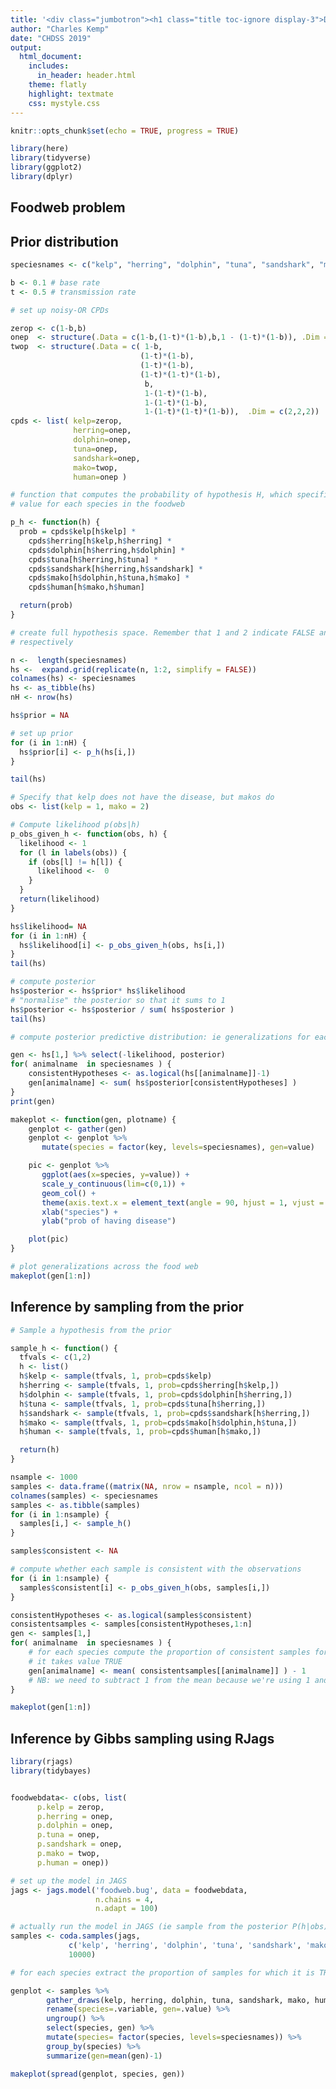 ```yaml
---
title: '<div class="jumbotron"><h1 class="title toc-ignore display-3">Day 4: Probabilistic models</h1></div>'
author: "Charles Kemp"
date: "CHDSS 2019"
output:
  html_document:
    includes:
      in_header: header.html
    theme: flatly
    highlight: textmate
    css: mystyle.css
---
```


```r
knitr::opts_chunk$set(echo = TRUE, progress = TRUE)
```

```r
library(here)
library(tidyverse)
library(ggplot2)
library(dplyr)
  ```

## Foodweb problem

## Prior distribution

```r

speciesnames <- c("kelp", "herring", "dolphin", "tuna", "sandshark", "mako", "human")

b <- 0.1 # base rate
t <- 0.5 # transmission rate

# set up noisy-OR CPDs

zerop <- c(1-b,b)
onep  <- structure(.Data = c(1-b,(1-t)*(1-b),b,1 - (1-t)*(1-b)), .Dim = c(2,2))
twop  <- structure(.Data = c( 1-b, 
                             (1-t)*(1-b), 
                             (1-t)*(1-b), 
                             (1-t)*(1-t)*(1-b), 
                              b, 
                              1-(1-t)*(1-b), 
                              1-(1-t)*(1-b), 
                              1-(1-t)*(1-t)*(1-b)),  .Dim = c(2,2,2))
cpds <- list( kelp=zerop, 
              herring=onep, 
              dolphin=onep,
              tuna=onep,
              sandshark=onep,
              mako=twop,
              human=onep )

# function that computes the probability of hypothesis H, which specifies a
# value for each species in the foodweb 

p_h <- function(h) {
  prob = cpds$kelp[h$kelp] *
    cpds$herring[h$kelp,h$herring] *
    cpds$dolphin[h$herring,h$dolphin] *
    cpds$tuna[h$herring,h$tuna] *
    cpds$sandshark[h$herring,h$sandshark] *
    cpds$mako[h$dolphin,h$tuna,h$mako] *
    cpds$human[h$mako,h$human] 

  return(prob)
}

# create full hypothesis space. Remember that 1 and 2 indicate FALSE and TRUE
# respectively

n <-  length(speciesnames)
hs <-  expand.grid(replicate(n, 1:2, simplify = FALSE))
colnames(hs) <- speciesnames
hs <- as_tibble(hs)
nH <- nrow(hs)

hs$prior = NA

# set up prior 
for (i in 1:nH) {
  hs$prior[i] <- p_h(hs[i,])
}

tail(hs)
```


```r
# Specify that kelp does not have the disease, but makos do
obs <- list(kelp = 1, mako = 2)
```

```r

# Compute likelihood p(obs|h) 
p_obs_given_h <- function(obs, h) {
  likelihood <- 1
  for (l in labels(obs)) {
    if (obs[l] != h[l]) {
      likelihood <-  0
    }
  }
  return(likelihood)
}

hs$likelihood= NA
for (i in 1:nH) {
  hs$likelihood[i] <- p_obs_given_h(obs, hs[i,])
}
tail(hs)
```

```r
# compute posterior
hs$posterior <- hs$prior* hs$likelihood
# "normalise" the posterior so that it sums to 1
hs$posterior <- hs$posterior / sum( hs$posterior ) 
tail(hs)
```


```r
# compute posterior predictive distribution: ie generalizations for each species in the foodweb

gen <- hs[1,] %>% select(-likelihood, posterior)
for( animalname  in speciesnames ) {
    consistentHypotheses <- as.logical(hs[[animalname]]-1)
    gen[animalname] <- sum( hs$posterior[consistentHypotheses] ) 
}
print(gen)
```

```r

makeplot <- function(gen, plotname) {
    genplot <- gather(gen)
    genplot <- genplot %>%
       mutate(species = factor(key, levels=speciesnames), gen=value) 

    pic <- genplot %>%
       ggplot(aes(x=species, y=value)) +
       scale_y_continuous(lim=c(0,1)) +  
       geom_col() + 
       theme(axis.text.x = element_text(angle = 90, hjust = 1, vjust = 0.5)) +
       xlab("species") +
       ylab("prob of having disease") 

    plot(pic)
}  

# plot generalizations across the food web 
makeplot(gen[1:n])
```

## Inference by sampling from the prior

```r
# Sample a hypothesis from the prior

sample_h <- function() {
  tfvals <- c(1,2)
  h <- list()
  h$kelp <- sample(tfvals, 1, prob=cpds$kelp)
  h$herring <- sample(tfvals, 1, prob=cpds$herring[h$kelp,])
  h$dolphin <- sample(tfvals, 1, prob=cpds$dolphin[h$herring,])
  h$tuna <- sample(tfvals, 1, prob=cpds$tuna[h$herring,])
  h$sandshark <- sample(tfvals, 1, prob=cpds$sandshark[h$herring,])
  h$mako <- sample(tfvals, 1, prob=cpds$mako[h$dolphin,h$tuna,])
  h$human <- sample(tfvals, 1, prob=cpds$human[h$mako,])

  return(h)
}

nsample <- 1000
samples <- data.frame((matrix(NA, nrow = nsample, ncol = n)))
colnames(samples) <- speciesnames
samples <- as.tibble(samples)
for (i in 1:nsample) {
  samples[i,] <- sample_h()
}

samples$consistent <- NA

# compute whether each sample is consistent with the observations
for (i in 1:nsample) {
  samples$consistent[i] <- p_obs_given_h(obs, samples[i,])
}

consistentHypotheses <- as.logical(samples$consistent)
consistentsamples <- samples[consistentHypotheses,1:n]
gen <- samples[1,]
for( animalname  in speciesnames ) {
    # for each species compute the proportion of consistent samples for which
    # it takes value TRUE
    gen[animalname] <- mean( consistentsamples[[animalname]] ) - 1
    # NB: we need to subtract 1 from the mean because we're using 1 and 2 for TRUE and FALSE instead of 0 and 1
}

makeplot(gen[1:n])
```

## Inference by Gibbs sampling using RJags

```r
library(rjags)
library(tidybayes)


foodwebdata<- c(obs, list(
      p.kelp = zerop,
      p.herring = onep,
      p.dolphin = onep,
      p.tuna = onep,
      p.sandshark = onep,
      p.mako = twop,
      p.human = onep))

# set up the model in JAGS
jags <- jags.model('foodweb.bug', data = foodwebdata,
                   n.chains = 4,
                   n.adapt = 100)

# actually run the model in JAGS (ie sample from the posterior P(h|obs) )
samples <- coda.samples(jags,
             c('kelp', 'herring', 'dolphin', 'tuna', 'sandshark', 'mako', 'human'),
             10000)

# for each species extract the proportion of samples for which it is TRUE. For today's session don't worry about the details of this function.

genplot <- samples %>%
        gather_draws(kelp, herring, dolphin, tuna, sandshark, mako, human) %>%
        rename(species=.variable, gen=.value) %>%
        ungroup() %>%
        select(species, gen) %>%
        mutate(species= factor(species, levels=speciesnames)) %>%
        group_by(species) %>%
        summarize(gen=mean(gen)-1)

makeplot(spread(genplot, species, gen))
```


